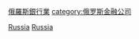 {{Commonscat|Banks in Russia}}
{{Portal|俄羅斯}}

[[category:俄羅斯銀行業|]]
[[category:俄罗斯金融公司|category:俄罗斯金融公司]]
[[Category:亞洲各國銀行|Russia]]
[[Category:歐洲各國銀行|Russia]]
